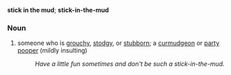'''stick in the mud'''; '''stick-in-the-mud'''
===Noun===
#someone who is [[grouch]]y, [[stodgy]], or [[stubborn]]; a [[curmudgeon]] or [[party pooper]] (mildly insulting)
#:''Have a little fun sometimes and don't be such a stick-in-the-mud.''